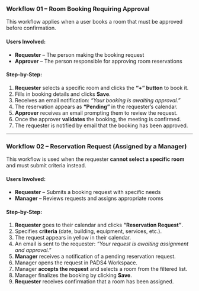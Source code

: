 ### **Workflow 01 – Room Booking Requiring Approval**

This workflow applies when a user books a room that must be approved before confirmation.

#### Users Involved:
- **Requester** – The person making the booking request  
- **Approver** – The person responsible for approving room reservations

#### Step-by-Step:

1. **Requester** selects a specific room and clicks the **“+” button** to book it.  
2. Fills in booking details and clicks **Save**.  
3. Receives an email notification: *“Your booking is awaiting approval.”*  
4. The reservation appears as **“Pending”** in the requester’s calendar.  
5. **Approver** receives an email prompting them to review the request.  
6. Once the approver **validates** the booking, the meeting is confirmed.  
7. The requester is notified by email that the booking has been approved.

---

### **Workflow 02 – Reservation Request (Assigned by a Manager)**

This workflow is used when the requester **cannot select a specific room** and must submit criteria instead.

#### Users Involved:
- **Requester** – Submits a booking request with specific needs  
- **Manager** – Reviews requests and assigns appropriate rooms

#### Step-by-Step:

1. **Requester** goes to their calendar and clicks **“Reservation Request”**.  
2. Specifies **criteria** (date, building, equipment, services, etc.).  
3. The request appears in yellow in their calendar.  
4. An email is sent to the requester: *“Your request is awaiting assignment and approval.”*  
5. **Manager** receives a notification of a pending reservation request.  
6. Manager opens the request in PADS4 Workspace.  
7. Manager **accepts the request** and selects a room from the filtered list.  
8. Manager finalizes the booking by clicking **Save**.  
9. **Requester** receives confirmation that a room has been assigned.
